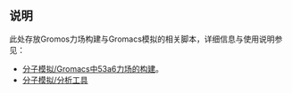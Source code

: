 == 说明 ==
此处存放Gromos力场构建与Gromacs模拟的相关脚本，详细信息与使用说明参见：
* [http://wiki.klniu.com/wiki/%E5%88%86%E5%AD%90%E6%A8%A1%E6%8B%9F/Gromacs%E4%B8%AD53a6%E5%8A%9B%E5%9C%BA%E7%9A%84%E6%9E%84%E5%BB%BA 分子模拟/Gromacs中53a6力场的构建]。
* [https://wiki.klniu.com/wiki/%E5%88%86%E5%AD%90%E6%A8%A1%E6%8B%9F/%E5%88%86%E6%9E%90%E5%B7%A5%E5%85%B7 分子模拟/分析工具]
